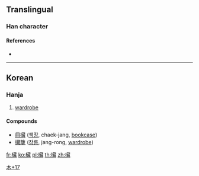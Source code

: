 {{character info/new}}
==Translingual==

===Han character===
{{Han char|rn=75|rad=木|as=17|sn=21|four=|canj=DTIS|ids=⿰木藏}}

====References====
* {{Han ref|kx=0563.231|dj=0952.010|hdz=21319.051|uh=6B0C|ud=27404}}

----

==Korean==

===Hanja===
{{ko-hanja|hangeul=[[장]]|eumhun=장롱|rv=jang|mr=chang|y=cang|ehrv=jangnong|ehmr=changnong|ehy=canglong}}

# [[wardrobe]]

====Compounds====
* [[冊欌]] ([[책장]], chaek-jang, [[bookcase]])
* [[欌籠]] ([[장롱]], jang-rong, [[wardrobe]])

[[Category:Korean-only CJKV Characters|木+17]]

[[fr:欌]]
[[ko:欌]]
[[pl:欌]]
[[th:欌]]
[[zh:欌]]